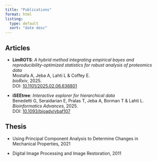 ```yaml
---
title: "Publications"
format: html
listing:
  type: default
  sort: "date desc"
---
```


## **Articles**


- **LimROTS**: *A hybrid method integrating empirical bayes and reproducibility-optimized statistics for robust analysis of proteomics data*  
  Mostafa A, Jeba A, Lahti L & Coffey E.  
  *bioRxiv*, 2025.  
  DOI: [10.1101/2025.02.06.636801](https://doi.org/10.1101/2025.02.06.636801)

- **iSEEtree**: *Interactive explorer for hierarchical data*  
  Benedetti G, Seraidarian E, Pralas T, Jeba A, Borman T & Lahti L.  
  *Bioinformatics Advances*, 2025.  
  DOI: [10.1093/bioadv/vbaf107](https://doi.org/10.1093/bioadv/vbaf107)

## **Thesis**

- Using Principal Component Analysis to Determine Changes in Mechanical Properties, 2021

- Digital Image Processing and Image Restoration, 2011


